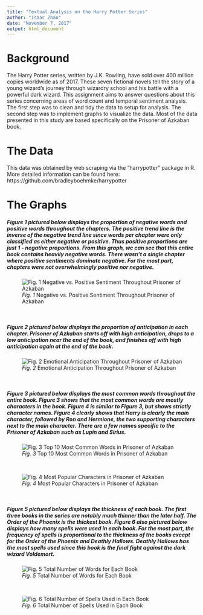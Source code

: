 ```yaml
---
title: "Textual Analysis on the Harry Potter Series"
author: "Isaac Zhao"
date: "November 7, 2017"
output: html_document
---
```


# Background 

The Harry Potter series, written by J.K. Rowling, have sold over 400 million copies worldwide as of 2017. These seven fictional novels tell the story of a young wizard's journey through wizardry school and his battle with a powerful dark wizard. This assignment aims to answer questions about this series concerning areas of word count and temporal sentiment analysis. The first step was to clean and tidy the data to setup for analysis. The second step was to implement graphs to visualize the data. Most of the data presented in this study are based specifically on the Prisoner of Azkaban book.

# The Data

This data was obtained by web scraping via the "harrypotter" package in R. More detailed information can be found here: https://github.com/bradleyboehmke/harrypotter


# The Graphs

##### Figure 1 pictured below displays the proportion of negative words and positive words throughout the chapters. The positive trend line is the inverse of the negative trend line since words per chapter were only classified as either negative or positive. Thus positive proportions are just 1 - negative proportions. From this graph, we can see that this entire book contains heavily negative words. There wasn't a single chapter where positive sentiments dominate negative. For the most part, chapters were not overwhelmingly positive nor negative.

![*Fig. 1* Negative vs. Positive Sentiment Throughout Prisoner of Azkaban](graphs/Q1.png)

&nbsp;
&nbsp;
&nbsp;
&nbsp;
&nbsp;

##### Figure 2 pictured below displays the proportion of anticipation in each chapter. Prisoner of Azkaban starts off with high anticipation, drops to a low anticipation near the end of the book, and finishes off with high anticipation again at the end of the book.

![*Fig. 2* Emotional Anticipation Throughout Prisoner of Azkaban](graphs/Q2.png)

&nbsp;
&nbsp;
&nbsp;
&nbsp;
&nbsp;

##### Figure 3 pictured below displays the most common words throughout the entire book. Figure 3 shows that the most common words are mostly characters in the book. Figure 4 is similar to Figure 3, but shows strictly character names. Figure 4 clearly shows that Harry is clearly the main character, followed by Ron and Hermione, the two supporting characters next to the main character. There are a few names specific to the Prisoner of Azkaban such as Lupin and Sirius.

![*Fig. 3* Top 10 Most Common Words in Prisoner of Azkaban](graphs/Q3.png)

&nbsp;
&nbsp;

![*Fig. 4* Most Popular Characters in Prisoner of Azkaban](graphs/Q4.png)


&nbsp;
&nbsp;
&nbsp;
&nbsp;
&nbsp;

##### Figure 5 pictured below displays the thickness of each book. The first three books in the series are notably much thinner than the later half. The Order of the Phoenix is the thickest book. Figure 6 also pictured below displays how many spells were used in each book. For the most part, the frequency of spells is proportional to the thickness of the books except for the Order of the Phoenix and Deathly Hallows. Deathly Hallows has the most spells used since this book is the final fight against the dark wizard Voldemort.

![*Fig. 5* Total Number of Words for Each Book](graphs/Q5.png)

&nbsp;
&nbsp;

![*Fig. 6* Total Number of Spells Used in Each Book](graphs/Q6.png)

